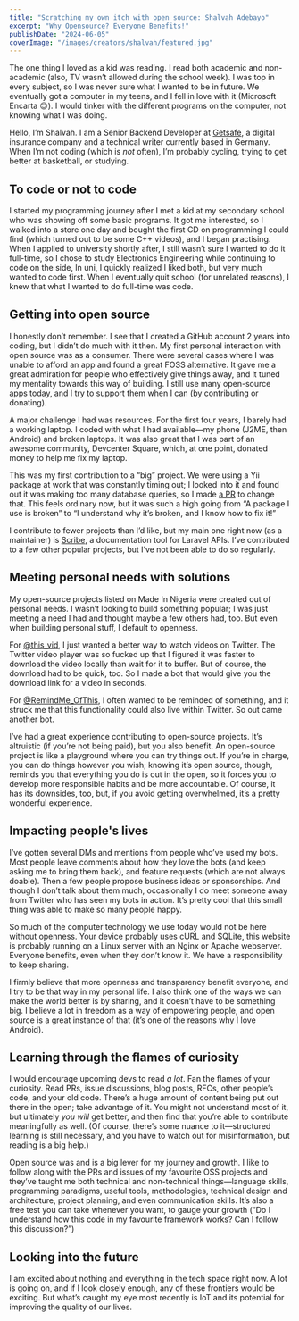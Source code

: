 ```yaml
---
title: "Scratching my own itch with open source: Shalvah Adebayo"
excerpt: "Why Opensource? Everyone Benefits!"
publishDate: "2024-06-05"
coverImage: "/images/creators/shalvah/featured.jpg"
---
```


The one thing I loved as a kid was reading. I read both academic and non-academic (also, TV wasn’t allowed during the school week). I was top in every subject, so I was never sure what I wanted to be in future. We eventually got a computer in my teens, and I fell in love with it (Microsoft Encarta 😍). I would tinker with the different programs on the computer, not knowing what I was doing.

Hello, I’m Shalvah. I am a Senior Backend Developer at [Getsafe](https://www.hellogetsafe.com/en-de), a digital insurance company and a technical writer currently based in Germany. When I’m not coding (which is *not* often), I’m probably cycling, trying to get better at basketball, or studying.

## To code or not to code

I started my programming journey after I met a kid at my secondary school who was showing off some basic programs. It got me interested, so I walked into a store one day and bought the first CD on programming I could find (which turned out to be some C++ videos), and I began practising. When I applied to university shortly after, I still wasn’t sure I wanted to do it full-time, so I chose to study Electronics Engineering while continuing to code on the side, In uni, I quickly realized I liked both, but very much wanted to code first. When I eventually quit school (for unrelated reasons), I knew that what I wanted to do full-time was code.

## Getting into open source

I honestly don’t remember. I see that I created a GitHub account 2 years into coding, but I didn’t do much with it then. My first personal interaction with open source was as a consumer. There were several cases where I was unable to afford an app and found a great FOSS alternative. It gave me a great admiration for people who effectively give things away, and it tuned my mentality towards this way of building. I still use many open-source apps today, and I try to support them when I can (by contributing or donating).

A major challenge I had was resources. For the first four years, I barely had a working laptop. I coded with what I had available—my phone (J2ME, then Android) and broken laptops. It was also great that I was part of an awesome community, Devcenter Square, which, at one point, donated money to help me fix my laptop.

This was my first contribution to a “big” project. We were using a Yii package at work that was constantly timing out; I looked into it and found out it was making too many database queries, so I made [a PR](https://github.com/bedezign/yii2-audit/pull/217) to change that. This feels ordinary now, but it was such a high going from “A package I use is broken” to “I understand why it’s broken, and I know how to fix it!”

I contribute to fewer projects than I’d like, but my main one right now (as a maintainer) is [Scribe](https://github.com/knuckleswtf/scribe), a documentation tool for Laravel APIs. I’ve contributed to a few other popular projects, but I’ve not been able to do so regularly.

## Meeting personal needs with solutions
My open-source projects listed on Made In Nigeria were created out of personal needs. I wasn’t looking to build something popular; I was just meeting a need I had and thought maybe a few others had, too. But even when building personal stuff, I default to openness.

For [@this_vid](https://github.com/shalvah/DownloadThisVideo), I just wanted a better way to watch videos on Twitter. The Twitter video player was so fucked up that I figured it was faster to download the video locally than wait for it to buffer. But of course, the download had to be quick, too. So I made a bot that would give you the download link for a video in seconds.

For [@RemindMe_OfThis](https://github.com/shalvah/RemindMeOfThisTweet), I often wanted to be reminded of something, and it struck me that this functionality could also live within Twitter. So out came another bot.

I’ve had a great experience contributing to open-source projects. It’s altruistic (if you’re not being paid), but you also benefit. An open-source project is like a playground where you can try things out. If you’re in charge, you can do things however you wish; knowing it’s open source, though, reminds you that everything you do is out in the open, so it forces you to develop more responsible habits and be more accountable. Of course, it has its downsides, too, but, if you avoid getting overwhelmed, it’s a pretty wonderful experience.

## Impacting people's lives
I’ve gotten several DMs and mentions from people who’ve used my bots. Most people leave comments about how they love the bots (and keep asking me to bring them back), and feature requests (which are not always doable). Then a few people propose business ideas or sponsorships. And though I don’t talk about them much, occasionally I do meet someone away from Twitter who has seen my bots in action. It’s pretty cool that this small thing was able to make so many people happy.

So much of the computer technology we use today would not be here without openness. Your device probably uses cURL and SQLite, this website is probably running on a Linux server with an Nginx or Apache webserver. Everyone benefits, even when they don’t know it. We have a responsibility to keep sharing.

I firmly believe that more openness and transparency benefit everyone, and I try to be that way in my personal life. I also think one of the ways we can make the world better is by sharing, and it doesn’t have to be something big. I believe a lot in freedom as a way of empowering people, and open source is a great instance of that (it’s one of the reasons why I love Android).

## Learning through the flames of curiosity
I would encourage upcoming devs to read *a lot*. Fan the flames of your curiosity. Read PRs, issue discussions, blog posts, RFCs, other people’s code, and your old code. There’s a huge amount of content being put out there in the open; take advantage of it. You might not understand most of it, but ultimately *you will* get better, and then find that you’re able to contribute meaningfully as well. (Of course, there’s some nuance to it—structured learning is still necessary, and you have to watch out for misinformation, but reading is a big help.)

Open source was and is a big lever for my journey and growth. I like to follow along with the PRs and issues of my favourite OSS projects and they’ve taught me both technical and non-technical things—language skills, programming paradigms, useful tools, methodologies, technical design and architecture, project planning, and even communication skills. It’s also a free test you can take whenever you want, to gauge your growth (“Do I understand how this code in my favourite framework works? Can I follow this discussion?”)

## Looking into the future
I am excited about nothing and everything in the tech space right now. A lot is going on, and if I look closely enough, any of these frontiers would be exciting. But what’s caught my eye most recently is IoT and its potential for improving the quality of our lives.
